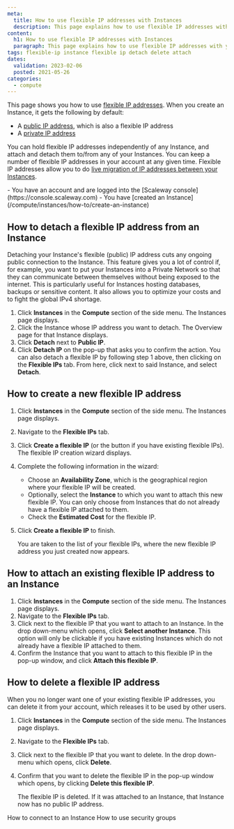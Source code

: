 ```yaml
---
meta:
  title: How to use flexible IP addresses with Instances
  description: This page explains how to use flexible IP addresses with your Instances
content:
  h1: How to use flexible IP addresses with Instances
  paragraph: This page explains how to use flexible IP addresses with your Instances
tags: flexible-ip instance flexible ip detach delete attach 
dates:
  validation: 2023-02-06
  posted: 2021-05-26 
categories:
  - compute
---
```


This page shows you how to use [flexible IP addresses](/compute/instances/concepts/#flexible-ip). When you create an Instance, it gets the following by default:
  - A [public IP address](/compute/instances/concepts/#public-ip), which is also a flexible IP address
  - A [private IP address](/network/vpc/concepts/#private-ip-address)

You can hold flexible IP addresses independently of any Instance, and attach and detach them to/from any of your Instances. You can keep a number of flexible IP addresses in your account at any given time. Flexible IP addresses allow you to do [live migration of IP addresses between your Instances](/how-to-migrate-from-from-one-instance-to-another/).

<Macro id="iam-requirements" />

<Message type="requirement">
  - You have an account and are logged into the [Scaleway console](https://console.scaleway.com)
  - You have [created an Instance](/compute/instances/how-to/create-an-instance)
</Message>

## How to detach a flexible IP address from an Instance

Detaching your Instance's flexible (public) IP address cuts any ongoing public connection to the Instance. This feature gives you a lot of control if, for example, you want to put your Instances into a Private Network so that they can communicate between themselves without being exposed to the internet. This is particularly useful for Instances hosting databases, backups or sensitive content. It also allows you to optimize your costs and to fight the global IPv4 shortage.

1. Click **Instances** in the **Compute** section of the side menu. The Instances page displays.
2. Click the Instance whose IP address you want to detach. The Overview page for that Instance displays.
3. Click **Detach** next to **Public IP**. 
    <Lightbox src="scaleway-instance-overview-detach.webp" alt="" />
4. Click **Detach IP** on the pop-up that asks you to confirm the action.
    <Message type="tip">
      You can also detach a flexible IP by following step 1 above, then clicking on the **Flexible IPs** tab. From here, click <Icon name="more"/> next to said Instance, and select **Detach**.
    </Message>

## How to create a new flexible IP address

1. Click **Instances** in the **Compute** section of the side menu. The Instances page displays.
2. Navigate to the **Flexible IPs** tab.
    <Lightbox src="scaleway-instances-flexip-tab.webp" alt="" />
3. Click **Create a flexible IP** (or the <Icon name="plus" /> button if you have existing flexible IPs). The flexible IP creation wizard displays.
4. Complete the following information in the wizard:
    - Choose an **Availability Zone**, which is the geographical region where your flexible IP will be created.
    - Optionally, select the **Instance** to which you want to attach this new flexible IP. You can only choose from Instances that do not already have a flexible IP attached to them.
    - Check the **Estimated Cost** for the flexible IP.
5. Click **Create a flexible IP** to finish.

    You are taken to the list of your flexible IPs, where the new flexible IP address you just created now appears.

## How to attach an existing flexible IP address to an Instance

1. Click **Instances** in the **Compute** section of the side menu. The Instances page displays.
2. Navigate to the **Flexible IPs** tab.
3. Click <Icon name="more"/> next to the flexible IP that you want to attach to an Instance. In the drop down-menu which opens, click **Select another Instance**. 
    <Message type="note">
      This option will only be clickable if you have existing Instances which do not already have a flexible IP attached to them.
    </Message>
4. Confirm the Instance that you want to attach to this flexible IP in the pop-up window, and click **Attach this flexible IP**.

## How to delete a flexible IP address

When you no longer want one of your existing flexible IP addresses, you can delete it from your account, which releases it to be used by other users.

1. Click **Instances** in the **Compute** section of the side menu. The Instances page displays.
2. Navigate to the **Flexible IPs** tab.
3. Click <Icon name="more"/> next to the flexible IP that you want to delete. In the drop down-menu which opens, click **Delete**. 
4. Confirm that you want to delete the flexible IP in the pop-up window which opens, by clicking **Delete this flexible IP**.

    The flexible IP is deleted. If it was attached to an Instance, that Instance now has no public IP address.


<Navigation title="See Also">
  <PreviousButton to="/compute/instances/how-to/connect-to-instance">How to connect to an Instance</PreviousButton>
  <NextButton to="/compute/instances/how-to/use-security-groups/">How to use security groups</NextButton>
</Navigation>
